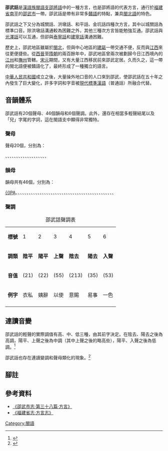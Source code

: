 {{Infobox language
|name=邵武話
|nativename=
|states={{PRC}}
|region=[[福建|福建]][[南平|南平]][[邵武市|邵武市]]
|speakers=
|familycolor=Sino-Tibetan
|fam1=[[漢藏語系|漢藏語系]]
|fam2=[[漢語族|漢語族]]
|fam3=[[閩語支|閩語支]]
|fam4=[[沿山閩語|沿山閩語]]
|fam5=[[邵將語|邵將語]]
|nation=
|isoexception=dialect
|iso6=sowu
|linglist=
|map=
|mapcaption=
}}
'''邵武話'''是[[漢語族|漢語族]][[閩語|閩語支]][[邵將語|邵將語]]中的一種方言，也是邵將語的代表方言，通行於[[福建省|福建省]][[南平|南平]]的[[邵武市|邵武市]]一帶。邵武話是帶有非常多[[贛語|贛語]]的特點，兼具[[閩北語|閩北語]]的特色。

邵武話之下又分為城關話、洪墩話、和平話、金坑話四種次方言，其中以城關話為標準口音。除洪墩話溝通較為困難之外，其他三種次方言皆能勉強互通。邵武話與[[光澤話|光澤話]]可以互通，但卻與[[泰寧話|泰寧話]]和[[建寧話|建寧話]]溝通困難。

歷史上，邵武地區雖屬於[[閩北|閩北]]，但與中心地區的[[建甌|建甌]]一帶交通不便，反而與[[江西|江西]]來往更便捷些。從[[西晉|西晉]]至[[隋朝|隋朝]]的兩百餘年中，邵武地區曾兩次被劃歸今日江西境內的[[江州_(隋朝)|江州]]和[[撫州|撫州]]管轄。[[宋|宋]][[元|元]]期間，又有大量江西移民前來邵武定居。久而久之，這一帶的閩北語便被贛語化了，最終形成了一種獨立的語言。

[[中華人民共和國|中華人民共和國]]成立之後，大量操外地口音的人口來到邵武，使邵武話在五十年之內發生了巨大變化，許多字詞和字音被[[現代標準漢語|現代標準漢語]]（普通話）所融合代替。
==音韻體系==
邵武話有20個聲母、46個韻母和6個聲調。此外，還存在相當多輕聲結尾以及「兒」字尾的字詞，這在閩語支中顯得非常獨特。
===聲母===
聲母20個，分別為：

{{IPA link|p}}、{{IPA|pʰ}}、{{IPA link|m}}、{{IPA link|f}}、{{IPA link|v}}、{{IPA link|t}}、{{IPA|tʰ}}、{{IPA|n}}、{{IPA link|l}}、{{IPA link|ts}}、{{IPA|tsʰ}}、{{IPA link|s}}、{{IPA link|ʨ}}、{{IPA|ʨʰ}}、{{IPA link|ɕ}}、{{IPA link|k}}、{{IPA|kʰ}}、{{IPA link|ŋ}}、{{IPA link|x}}、{{IPA link|ʔ}}
===韻母===
韻母共有46個，分別為：

[[空韻|{{IPA]]、{{IPA|i}}、{{IPA|u}}、{{IPA|y}}、{{IPA|a}}、{{IPA|i}}、{{IPA|ua}}、{{IPA|o}}、{{IPA|io}}、{{IPA|uo}}、{{IPA|ie}}、{{IPA|ye}}、{{IPA|ə}}、{{IPA|uə}}、{{IPA|ɯ}}、{{IPA|ai}}、{{IPA|uai}}、{{IPA|oi}}、{{IPA|ei}}、{{IPA|uei}}、{{IPA|əi}}、{{IPA|au}}、{{IPA|iau}}、{{IPA|ou}}、{{IPA|iou}}、{{IPA|əu}}、{{IPA|an}}、{{IPA|in}}、{{IPA|uan}}、{{IPA|yn}}、{{IPA|on}}、{{IPA|uon}}、{{IPA|en}}、{{IPA|ien}}、{{IPA|yen}}、{{IPA|ən}}、{{IPA|uən}}、{{IPA|aŋ}}、{{IPA|iaŋ}}、{{IPA|uaŋ}}、{{IPA|oŋ}}、{{IPA|ioŋ}}、{{IPA|uoŋ}}、{{IPA|ŋ̍}}、{{IPA|iuŋ}}、{{IPA|uŋ}}

===聲調===
{| class="wikitable"
|+ 邵武話聲調表
|-
|'''標號'''
|1
|2
|3
|4
|5
|6
|-
|'''調類'''
|'''陰平'''
|'''陽平'''
|'''上聲'''
|'''陰去'''
|'''陽去'''
|'''入聲'''
|-
|'''音值'''
|{{IPA|˨˩}} (21)
|{{IPA|˨˨}} (22)
|{{IPA|˥˥}} (55)
|{{IPA|˨˩˧}} (213)
|{{IPA|˧˥}} (35)
|{{IPA|˥˧}} (53)
|-
|'''例字'''
|衣私
|姨辭
|以使
|意賜
|易事
|一色
|-
|}
==連讀音變==
邵武話的輕聲的實際調值有高、中、低三種，由其前字決定。在陰去、陽去之後為高調，陽平、上聲之後為中調（其中上聲之後的略高些），陽平、入聲之後為低調。<ref>{{Cite web |url=http://www.fjsq.gov.cn/showtext.asp?ToBook=3180&index=1662& |title=轻声调值 |access-date=2015-04-02 |archive-url=https://web.archive.org/web/20150402141532/http://www.fjsq.gov.cn/showtext.asp?ToBook=3180&index=1662& |archive-date=2015-04-02 |dead-url=yes }}</ref>

邵武話也存在連讀變調和聲母類化的現象。<ref>{{Cite web |url=http://www.fjsq.gov.cn/showtext.asp?ToBook=196&index=166& |title=音　变 |access-date=2015-04-02 |archive-url=https://web.archive.org/web/20150402150646/http://www.fjsq.gov.cn/showtext.asp?ToBook=196&index=166& |archive-date=2015-04-02 |dead-url=yes }}</ref>
==腳註==
{{reflist}}
==參考資料==
*[https://web.archive.org/web/20150402140849/http://www.fjsq.gov.cn/ShowText.asp?ToBook=3180&index=1654& 《邵武市志·第三十八篇·方言》]
*[https://web.archive.org/web/20150402142316/http://www.fjsq.gov.cn/showtext.asp?ToBook=196&index=5& 《福建省志·方言志》]

{{闽语}}
{{贛語}}
[[Category:閩語|Category:閩語]]